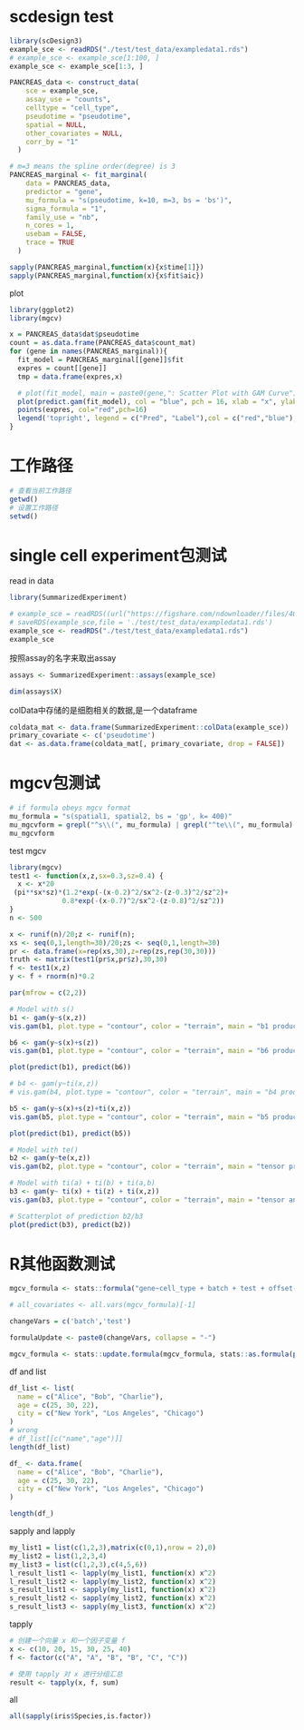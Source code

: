 # scdesign test
```r
library(scDesign3)
example_sce <- readRDS("./test/test_data/exampledata1.rds")
# example_sce <- example_sce[1:100, ]
example_sce <- example_sce[1:3, ]

PANCREAS_data <- construct_data(
    sce = example_sce,
    assay_use = "counts",
    celltype = "cell_type",
    pseudotime = "pseudotime",
    spatial = NULL,
    other_covariates = NULL,
    corr_by = "1"
  )

# m=3 means the spline order(degree) is 3
PANCREAS_marginal <- fit_marginal(
    data = PANCREAS_data,
    predictor = "gene",
    mu_formula = "s(pseudotime, k=10, m=3, bs = 'bs')",
    sigma_formula = "1",
    family_use = "nb",
    n_cores = 1,
    usebam = FALSE,
    trace = TRUE
  )

sapply(PANCREAS_marginal,function(x){x$time[1]})
sapply(PANCREAS_marginal,function(x){x$fit$aic})
```

plot
```r
library(ggplot2)
library(mgcv)

x = PANCREAS_data$dat$pseudotime
count = as.data.frame(PANCREAS_data$count_mat)
for (gene in names(PANCREAS_marginal)){
  fit_model = PANCREAS_marginal[[gene]]$fit
  expres = count[[gene]]
  tmp = data.frame(expres,x)

  # plot(fit_model, main = paste0(gene,": Scatter Plot with GAM Curve"))
  plot(predict.gam(fit_model), col = "blue", pch = 16, xlab = "x", ylab = "y", main = paste0(gene,": Scatter Plot with GAM Predict results"))
  points(expres, col="red",pch=16)
  legend('topright', legend = c("Pred", "Label"),col = c("red","blue"),pch=c(1,16))
}
```

# 工作路径

```r
# 查看当前工作路径
getwd()
# 设置工作路径
setwd()
```

# single cell experiment包测试

read in data
```r
library(SummarizedExperiment)

# example_sce = readRDS((url("https://figshare.com/ndownloader/files/40581992")))
# saveRDS(example_sce,file = './test/test_data/exampledata1.rds')
example_sce <- readRDS("./test/test_data/exampledata1.rds")
example_sce
```

按照assay的名字来取出assay
```r
assays <- SummarizedExperiment::assays(example_sce)

dim(assays$X)
```

colData中存储的是细胞相关的数据,是一个dataframe
```r
coldata_mat <- data.frame(SummarizedExperiment::colData(example_sce))
primary_covariate <- c('pseudotime')
dat <- as.data.frame(coldata_mat[, primary_covariate, drop = FALSE])
```

# mgcv包测试

```r
# if formula obeys mgcv format
mu_formula = "s(spatial1, spatial2, bs = 'gp', k= 400)"
mu_mgcvform = grepl("^s\\(", mu_formula) | grepl("^te\\(", mu_formula)
mu_mgcvform
```

test mgcv
```r
library(mgcv)
test1 <- function(x,z,sx=0.3,sz=0.4) { 
  x <- x*20
 (pi**sx*sz)*(1.2*exp(-(x-0.2)^2/sx^2-(z-0.3)^2/sz^2)+
             0.8*exp(-(x-0.7)^2/sx^2-(z-0.8)^2/sz^2))
}
n <- 500

x <- runif(n)/20;z <- runif(n);
xs <- seq(0,1,length=30)/20;zs <- seq(0,1,length=30)
pr <- data.frame(x=rep(xs,30),z=rep(zs,rep(30,30)))
truth <- matrix(test1(pr$x,pr$z),30,30)
f <- test1(x,z)
y <- f + rnorm(n)*0.2

par(mfrow = c(2,2))

# Model with s()
b1 <- gam(y~s(x,z))
vis.gam(b1, plot.type = "contour", color = "terrain", main = "b1 product")

b6 <- gam(y~s(x)+s(z))
vis.gam(b1, plot.type = "contour", color = "terrain", main = "b6 product")

plot(predict(b1), predict(b6))

# b4 <- gam(y~ti(x,z))
# vis.gam(b4, plot.type = "contour", color = "terrain", main = "b4 product")

b5 <- gam(y~s(x)+s(z)+ti(x,z))
vis.gam(b5, plot.type = "contour", color = "terrain", main = "b5 product")

plot(predict(b1), predict(b5))

# Model with te()
b2 <- gam(y~te(x,z))
vis.gam(b2, plot.type = "contour", color = "terrain", main = "tensor product")

# Model with ti(a) + ti(b) + ti(a,b)
b3 <- gam(y~ ti(x) + ti(z) + ti(x,z))
vis.gam(b3, plot.type = "contour", color = "terrain", main = "tensor anova")

# Scatterplot of prediction b2/b3
plot(predict(b3), predict(b2))
```

# R其他函数测试

```r
mgcv_formula <- stats::formula("gene~cell_type + batch + test + offset(log(library))+s(pseudotime, k = 10, bs = 'cr')")

# all_covariates <- all.vars(mgcv_formula)[-1]

changeVars = c('batch','test')

formulaUpdate <- paste0(changeVars, collapse = "-")

mgcv_formula <- stats::update.formula(mgcv_formula, stats::as.formula(paste0("~.-", formulaUpdate)))

```

df and list
```r
df_list <- list(
  name = c("Alice", "Bob", "Charlie"),
  age = c(25, 30, 22),
  city = c("New York", "Los Angeles", "Chicago")
)
# wrong
# df_list[[c("name","age")]] 
length(df_list)

df_ <- data.frame(
  name = c("Alice", "Bob", "Charlie"),
  age = c(25, 30, 22),
  city = c("New York", "Los Angeles", "Chicago")
)

length(df_)
```

sapply and lapply
```r
my_list1 = list(c(1,2,3),matrix(c(0,1),nrow = 2),0)
my_list2 = list(1,2,3,4)
my_list3 = list(c(1,2,3),c(4,5,6))
l_result_list1 <- lapply(my_list1, function(x) x^2)
l_result_list2 <- lapply(my_list2, function(x) x^2)
s_result_list1 <- sapply(my_list1, function(x) x^2)
s_result_list2 <- sapply(my_list2, function(x) x^2)
s_result_list3 <- sapply(my_list3, function(x) x^2)
```

tapply
```r
# 创建一个向量 x 和一个因子变量 f
x <- c(10, 20, 15, 30, 25, 40)
f <- factor(c("A", "A", "B", "B", "C", "C"))

# 使用 tapply 对 x 进行分组汇总
result <- tapply(x, f, sum)
```

all
```r
all(sapply(iris$Species,is.factor))
```

